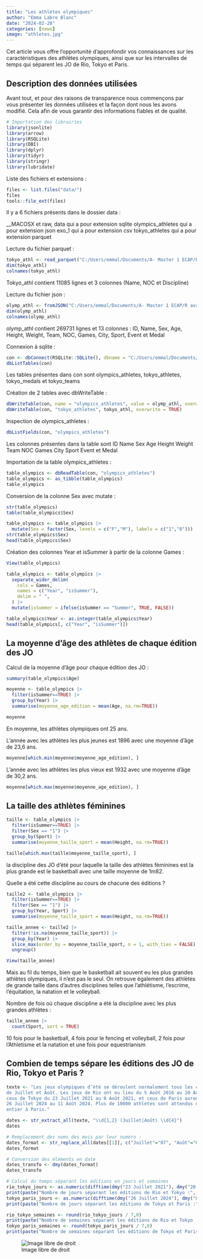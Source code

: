 ```yaml
---
title: "Les athlètes olympiques"
author: "Emma Labre Blanc"
date: "2024-02-28"
categories: [news]
image: "athletes.jpg"
---
```


Cet article vous offre l'opportunité d'approfondir vos connaissances sur les caractéristiques des athlètes olympiques, ainsi que sur les intervalles de temps qui séparent les JO de Rio, Tokyo et Paris.

## Description des données utilisées

Avant tout, et pour des raisons de transparence nous commençons par vous présenter les données utilisées et la façon dont nous les avons modifié. Cela afin de vous garantir des informations fiables et de qualité.

```r
# Importation des librairies
library(jsonlite)
library(arrow)
library(RSQLite)
library(DBI)
library(dplyr)
library(tidyr)
library(stringr)
library(lubridate)
```

Liste des fichiers et extensions :

```r
files <- list.files("data/")
files
tools::file_ext(files)
```

Il y a 6 fichiers présents dans le dossier data :

\_\_MACOSX et raw, data qui a pour extension sqlite olympics_athletes qui a pour extension json exo_1 qui a pour extension csv tokyo_athletes qui a pour extension parquet

Lecture du fichier parquet :

```r
tokyo_athl <- read_parquet("C:/Users/emmal/Documents/A- Master 1 ECAP/R avancé et Git/Exercices/data/tokyo_athletes.parquet")
dim(tokyo_athl)
colnames(tokyo_athl)
```

Tokyo_athl contient 11085 lignes et 3 colonnes (Name, NOC et Discipline)

Lecture du fichier json :

```r
olymp_athl <- fromJSON("C:/Users/emmal/Documents/A- Master 1 ECAP/R avancé et Git/Exercices/data/olympics_athletes.json")
dim(olymp_athl)
colnames(olymp_athl)
```

olymp_athl contient 269731 lignes et 13 colonnes : ID, Name, Sex, Age, Height, Weight, Team, NOC, Games, City, Sport, Event et Medal

Connexion à sqlite :

```r
con <- dbConnect(RSQLite::SQLite(), dbname = "C:/Users/emmal/Documents/A- Master 1 ECAP/R avancé et Git/Exercices/data/data.sqlite")
dbListTables(con)
```

Les tables présentes dans con sont olympics_athletes, tokyo_athletes, tokyo_medals et tokyo_teams

Création de 2 tables avec dbWriteTable :

```r
dbWriteTable(con, name = "olympics_athletes", value = olymp_athl, overwrite = TRUE)
dbWriteTable(con, "tokyo_athletes", tokyo_athl, overwrite = TRUE)
```

Inspection de olympics_athletes :

```r
dbListFields(con, "olympics_athletes")
```

Les colonnes présentes dans la table sont ID Name Sex Age Height Weight Team NOC Games City Sport Event et Medal

Importation de la table olympics_athletes :

```r
table_olympics <- dbReadTable(con, "olympics_athletes")
table_olympics <- as_tibble(table_olympics)
table_olympics
```

Conversion de la colonne Sex avec mutate :

```r
str(table_olympics)
table(table_olympics$Sex)

table_olympics <- table_olympics |>
  mutate(Sex = factor(Sex, levels = c("F","M"), labels = c("1","0")))
str(table_olympics$Sex)
head(table_olympics$Sex)
```

Création des colonnes Year et isSummer à partir de la colonne Games :

```r
View(table_olympics)

table_olympics <- table_olympics |>
  separate_wider_delim(
    cols = Games,
    names = c("Year", "isSummer"),
    delim = " ",
  ) |>
  mutate(isSummer = ifelse(isSummer == "Summer", TRUE, FALSE))

table_olympics$Year <- as.integer(table_olympics$Year)
head(table_olympics[, c("Year", "isSummer")])
```

## La moyenne d'âge des athlètes de chaque édition des JO

Calcul de la moyenne d'âge pour chaque édition des JO :

```r
summary(table_olympics$Age)

moyenne <- table_olympics |>
  filter(isSummer==TRUE) |>
  group_by(Year) |>
  summarise(moyenne_age_edition = mean(Age, na.rm=TRUE))

moyenne
```

En moyenne, les athlètes olympiques ont 25 ans.

L'année avec les athlètes les plus jeunes est 1896 avec une moyenne d'âge de 23,6 ans.

```r
moyenne[which.min(moyenne$moyenne_age_edition), ]
```

L'année avec les athlètes les plus vieux est 1932 avec une moyenne d'âge de 30,2 ans.

```r
moyenne[which.max(moyenne$moyenne_age_edition), ]
```

## La taille des athlètes féminines

```r
taille <- table_olympics |>
  filter(isSummer==TRUE) |>
  filter(Sex == "1") |>
  group_by(Sport) |>
  summarise(moyenne_taille_sport = mean(Height, na.rm=TRUE))

taille[which.max(taille$moyenne_taille_sport), ] 
```

la discipline des JO d'été pour laquelle la taille des athlètes féminines est la plus grande est le basketball avec une taille moyenne de 1m82.

Quelle a été cette discipline au cours de chacune des éditions ?

```r
taille2 <- table_olympics |>
  filter(isSummer==TRUE) |>
  filter(Sex == "1") |>
  group_by(Year, Sport) |>
  summarise(moyenne_taille_sport = mean(Height, na.rm=TRUE))

taille_annee <- taille2 |>
  filter(!is.na(moyenne_taille_sport)) |>
  group_by(Year) |>
  slice_max(order_by = moyenne_taille_sport, n = 1, with_ties = FALSE) |>
  ungroup()

View(taille_annee)
```

Mais au fil du temps, bien que le basketball ait souvent eu les plus grandes athlètes olympiques, il n'est pas le seul. On retrouve également des athlètes de grande taille dans d'autres disciplines telles que l'athlétisme, l'escrime, l'équitation, la natation et le volleyball.

Nombre de fois où chaque discipline a été la discipline avec les plus grandes athlètes :

```r
taille_annee |>
  count(Sport, sort = TRUE)
```

10 fois pour le basketball, 4 fois pour le fencing et volleyball, 2 fois pour l'Athletisme et la natation et une fois pour equestrianism

## Combien de temps sépare les éditions des JO de Rio, Tokyo et Paris ?

```r
texte <- "Les jeux olympiques d’été se déroulent normalement tous les 4 ans, durant les mois
de Juillet et Août. Les jeux de Rio ont eu lieu du 5 Août 2016 au 20 Août 2016,
ceux de Tokyo du 23 Juillet 2021 au 8 Août 2021, et ceux de Paris auront lieu du
26 Juillet 2024 au 11 Août 2024. Plus de 10000 athlètes sont attendus du monde
entier à Paris."

dates <- str_extract_all(texte, "\\d{1,2} (Juillet|Août) \\d{4}")
dates
```

```r
# Remplacement des noms des mois par leur numéro :
dates_format <- str_replace_all(dates[[1]], c("Juillet"="07", "Août"="08"))
dates_format
```

```r
# Conversion des éléments en date
dates_transfo <- dmy(dates_format)
dates_transfo
```

```r
# Calcul du temps séparant les éditions en jours et semaines
rio_tokyo_jours <- as.numeric(difftime(dmy("23 Juillet 2021"), dmy("20 Août 2016"), units = "days"))
print(paste("Nombre de jours séparant les éditions de Rio et Tokyo :", rio_tokyo_jours, " jours."))
tokyo_paris_jours <- as.numeric(difftime(dmy("26 Juillet 2024"), dmy("8 Août 2021"), units = "days"))
print(paste("Nombre de jours séparant les éditions de Tokyo et Paris :", tokyo_paris_jours, " jours."))

rio_tokyo_semaines <- round(rio_tokyo_jours / 7,0)
print(paste("Nombre de semaines séparant les éditions de Rio et Tokyo :", rio_tokyo_semaines, " semaines."))
tokyo_paris_semaines <- round(tokyo_paris_jours / 7,0)
print(paste("Nombre de semaines séparant les éditions de Tokyo et Paris :", rio_tokyo_semaines, " semaines."))
```

![Image libre de droit](athletes.jpg)